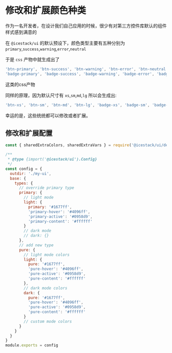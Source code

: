 # 修改和扩展颜色种类

作为一名开发者，在设计我们自己应用的时候，很少有对第三方控件库默认的组件样式感到满意的

在 `@icestack/ui` 的默认预设下，颜色类型主要有五种分别为 `primary`,`success`,`warning`,`error`,`neutral`

于是 `css` 产物中就生成出了

```js
'btn-primary', 'btn-success', 'btn-warning', 'btn-error', 'btn-neutral'
'badge-primary', 'badge-success', 'badge-warning', 'badge-error', 'badge-neutral'
```

这类的css产物

同样的原理，因为默认尺寸有 `xs`,`sm`,`md`,`lg` 所以会生成出:

```js
'btn-xs', 'btn-sm', 'btn-md', 'btn-lg', 'badge-xs', 'badge-sm', 'badge-md', 'badge-lg'
```

幸运的是，这些统统都可以修改或者扩展。

## 修改和扩展配置

```js
const { sharedExtraColors, sharedExtraVars } = require('@icestack/ui/defaults')

/**
 * @type {import('@icestack/ui').Config}
 */
const config = {
  outdir: './my-ui',
  base: {
    types: {
      // override primary type
      primary: {
        // light mode
        light: {
          primary: '#1677ff',
          'primary-hover': '#4096ff',
          'primary-active': '#0958d9',
          'primary-content': '#ffffff'
        }
        // dark mode
        // dark: {}
      },
      // add new type
      pure: {
        // light mode colors
        light: {
          pure: '#1677ff',
          'pure-hover': '#4096ff',
          'pure-active': '#0958d9',
          'pure-content': '#ffffff'
        },
        // dark mode colors
        dark: {
          pure: '#1677ff',
          'pure-hover': '#4096ff',
          'pure-active': '#0958d9',
          'pure-content': '#ffffff'
        }
        // custom mode colors
      }
    }
  }
}
module.exports = config
```
